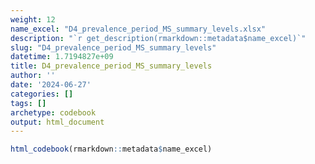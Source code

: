 ```yaml
---
weight: 12
name_excel: "D4_prevalence_period_MS_summary_levels.xlsx"
description: "`r get_description(rmarkdown::metadata$name_excel)`"
slug: "D4_prevalence_period_MS_summary_levels"
datetime: 1.7194827e+09
title: D4_prevalence_period_MS_summary_levels
author: ''
date: '2024-06-27'
categories: []
tags: []
archetype: codebook
output: html_document
---
```


```r
html_codebook(rmarkdown::metadata$name_excel)
```
